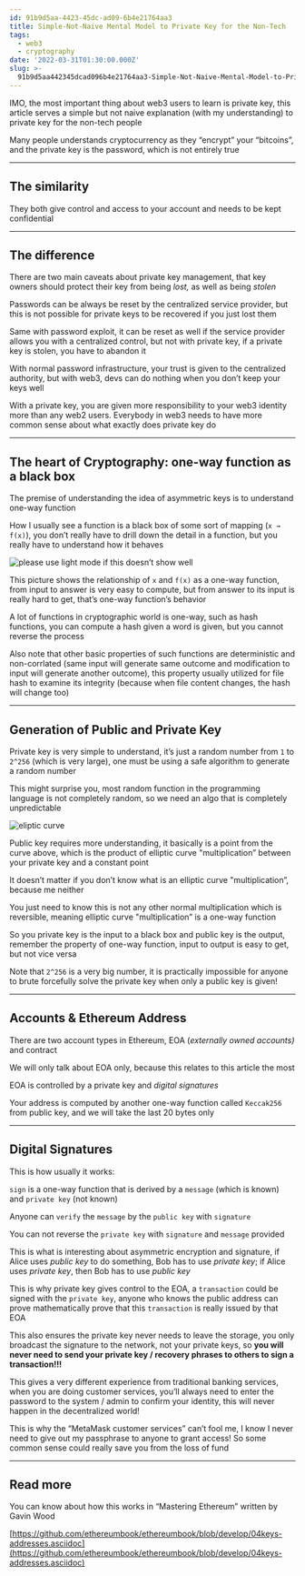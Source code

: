 ```yaml
---
id: 91b9d5aa-4423-45dc-ad09-6b4e21764aa3
title: Simple-Not-Naive Mental Model to Private Key for the Non-Tech
tags:
  - web3
  - cryptography
date: '2022-03-31T01:30:00.000Z'
slug: >-
  91b9d5aa442345dcad096b4e21764aa3-Simple-Not-Naive-Mental-Model-to-Private-Key-for-the-Non-Tech
---
```


IMO, the most important thing about web3 users to learn is private key, this article serves a simple but not naive explanation (with my understanding) to private key for the non-tech people

Many people understands cryptocurrency as they “encrypt” your “bitcoins”, and the private key is the password, which is not entirely true

---

## The similarity

They both give control and access to your account and needs to be kept confidential

---

## The difference

There are two main caveats about private key management, that key owners should protect their key from being _lost,_ as well as being _stolen_

Passwords can be always be reset by the centralized service provider, but this is not possible for private keys to be recovered if you just lost them

Same with password exploit, it can be reset as well if the service provider allows you with a centralized control, but not with private key, if a private key is stolen, you have to abandon it

With normal password infrastructure, your trust is given to the centralized authority, but with web3, devs can do nothing when you don’t keep your keys well

With a private key, you are given more responsibility to your web3 identity more than any web2 users. Everybody in web3 needs to have more common sense about what exactly does private key do

---

## The heart of Cryptography: one-way function as a black box

The premise of understanding the idea of asymmetric keys is to understand one-way function

How I usually see a function is a black box of some sort of mapping (`x → f(x)`), you don’t really have to drill down the detail in a function, but you really have to understand how it behaves

![please use light mode if this doesn’t show well](https://s3.us-west-2.amazonaws.com/secure.notion-static.com/59db6af5-27b2-43c8-93e5-0eba3e1e4f9f/Untitled.png?X-Amz-Algorithm=AWS4-HMAC-SHA256&X-Amz-Content-Sha256=UNSIGNED-PAYLOAD&X-Amz-Credential=AKIAT73L2G45EIPT3X45%2F20220331%2Fus-west-2%2Fs3%2Faws4_request&X-Amz-Date=20220331T015245Z&X-Amz-Expires=3600&X-Amz-Signature=68dcd30cc7c34742abaf43298386813c2a60de757b768ad431d45a428bf80f91&X-Amz-SignedHeaders=host&x-id=GetObject)

This picture shows the relationship of `x` and `f(x)` as a one-way function, from input to answer is very easy to compute, but from answer to its input is really hard to get, that’s one-way function’s behavior

A lot of functions in cryptographic world is one-way, such as hash functions, you can compute a hash given a word is given, but you cannot reverse the process

Also note that other basic properties of such functions are deterministic and non-corrlated (same input will generate same outcome and modification to input will generate another outcome), this property usually utilized for file hash to examine its integrity (because when file content changes, the hash will change too)

---

## Generation of Public and Private Key

Private key is very simple to understand, it’s just a random number from `1` to `2^256` (which is very large), one must be using a safe algorithm to generate a random number

This might surprise you, most random function in the programming language is not completely random, so we need an algo that is completely unpredictable

![eliptic curve](https://s3.us-west-2.amazonaws.com/secure.notion-static.com/ec8c90bd-ff09-400a-a2b2-b2f5ea3a7d6b/Untitled.png?X-Amz-Algorithm=AWS4-HMAC-SHA256&X-Amz-Content-Sha256=UNSIGNED-PAYLOAD&X-Amz-Credential=AKIAT73L2G45EIPT3X45%2F20220331%2Fus-west-2%2Fs3%2Faws4_request&X-Amz-Date=20220331T015245Z&X-Amz-Expires=3600&X-Amz-Signature=c11940665510f884e6ac18a170b302285f0fdeb6bf1fa18640e37eb066465d14&X-Amz-SignedHeaders=host&x-id=GetObject)

Public key requires more understanding, it basically is a point from the curve above, which is the product of elliptic curve "multiplication” between your private key and a constant point

It doesn’t matter if you don’t know what is an elliptic curve "multiplication”, because me neither

You just need to know this is not any other normal multiplication which is reversible, meaning elliptic curve "multiplication” is a one-way function

So you private key is the input to a black box and public key is the output, remember the property of one-way function, input to output is easy to get, but not vice versa

Note that `2^256` is a very big number, it is practically impossible for anyone to brute forcefully solve the private key when only a public key is given!

---

## Accounts & Ethereum Address

There are two account types in Ethereum, EOA (_externally owned accounts)_ and contract

We will only talk about EOA only, because this relates to this article the most

EOA is controlled by a private key and _digital signatures_

Your address is computed by another one-way function called `Keccak256` from public key, and we will take the last 20 bytes only

---

## Digital Signatures

This is how usually it works:

`sign` is a one-way function that is derived by a `message` (which is known) and `private key` (not known)

Anyone can `verify` the `message` by the `public key` with `signature`

You can not reverse the `private key` with `signature` and `message` provided

This is what is interesting about asymmetric encryption and signature, if Alice uses _public key_ to do something, Bob has to use _private key_; if Alice uses _private key_, then Bob has to use _public key_

This is why private key gives control to the EOA, a `transaction` could be signed with the `private key`, anyone who knows the public address can prove mathematically prove that this `transaction` is really issued by that EOA

This also ensures the private key never needs to leave the storage, you only broadcast the signature to the network, not your private keys, so **you will never need to send your private key / recovery phrases to others to sign a transaction!!!**

This gives a very different experience from traditional banking services, when you are doing customer services, you’ll always need to enter the password to the system / admin to confirm your identity, this will never happen in the decentralized world!

This is why the “MetaMask customer services” can’t fool me, I know I never need to give out my passphrase to anyone to grant access! So some common sense could really save you from the loss of fund

---

## Read more

You can know about how this works in “Mastering Ethereum” written by Gavin Wood

[https://github.com/ethereumbook/ethereumbook/blob/develop/04keys-addresses.asciidoc](https://github.com/ethereumbook/ethereumbook/blob/develop/04keys-addresses.asciidoc)
